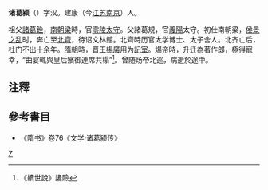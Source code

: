 '''诸葛颍'''（{{bd|？||？}}）字汉。建康（今[[江苏省|江苏]][[南京市|南京]]）人。

祖父[[诸葛铨|諸葛銓]]，[[梁_(南朝)|南朝梁]]時，官[[零陵郡|零陵]][[太守|太守]]。父諸葛規，官[[義陽郡|義陽]]太守。初仕南朝梁，[[侯景之乱|侯景之乱]]时，奔亡至[[北齊|北齊]]，待诏文林館。北齊時历官太学博士、太子舍人。北齐亡后，杜门不出十余年。[[隋朝|隋朝]]時，晋王[[楊廣|楊廣]]用为[[記室|記室]]。煬帝時，升迁為著作郎，極得寵幸，“曲宴輒與皇后嬪御連席共榻”<ref>《續世說》讒險</ref>。曾随炀帝北巡，病逝於途中。

==注釋==
{{reflist}}

==參考書目==
*《隋书》卷76《文学·诸葛颍传》

[[Category:隋朝政治人物|Z]]